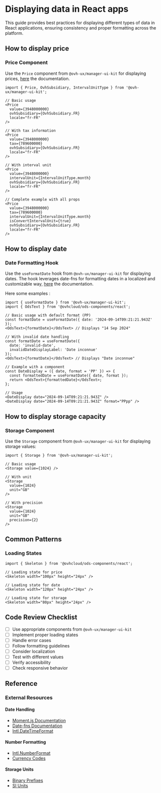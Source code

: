 
<Meta title="Guidelines/Data displaying" />

# Displaying data in React apps

This guide provides best practices for displaying different types of data in React applications, ensuring consistency and proper formatting across the platform.

## How to display price

### Price Component

Use the `Price` component from `@ovh-ux/manager-ui-kit` for displaying prices, [here](?path=/docs/manager-ui-kit-components-price--technical-information) the documentation.

```tsx
import { Price, OvhSubsidiary, IntervalUnitType } from '@ovh-ux/manager-ui-kit';

// Basic usage
<Price 
  value={3948000000} 
  ovhSubsidiary={OvhSubsidiary.FR} 
  locale="fr-FR" 
/>

// With tax information
<Price 
  value={3948000000} 
  tax={789600000}
  ovhSubsidiary={OvhSubsidiary.FR} 
  locale="fr-FR" 
/>

// With interval unit
<Price 
  value={3948000000} 
  intervalUnit={IntervalUnitType.month}
  ovhSubsidiary={OvhSubsidiary.FR} 
  locale="fr-FR" 
/>

// Complete example with all props
<Price 
  value={3948000000} 
  tax={789600000}
  intervalUnit={IntervalUnitType.month}
  isConvertIntervalUnit={true}
  ovhSubsidiary={OvhSubsidiary.FR} 
  locale="fr-FR" 
/>
```

## How to display date

### Date Formatting Hook

Use the `useFormatDate` hook from `@ovh-ux/manager-ui-kit` for displaying dates.
The hook leverages date-fns for formatting dates in a localized and customizable way,  [here](?path=/docs/manager-ui-kit-hooks-useformatdate-documentation--technical-information) the documentation.

Here some examples :

```tsx
import { useFormatDate } from '@ovh-ux/manager-ui-kit';
import { OdsText } from '@ovhcloud/ods-components/react';

// Basic usage with default format (PP)
const formatDate = useFormatDate({ date: '2024-09-14T09:21:21.943Z' });
<OdsText>{formatDate}</OdsText> // Displays "14 Sep 2024"

// With invalid date handling
const formatDate = useFormatDate({ 
  date: 'invalid-date',
  invalidDateDisplayLabel: 'Date inconnue' 
});
<OdsText>{formatDate}</OdsText> // Displays "Date inconnue"

// Example with a component
const DateDisplay = ({ date, format = 'PP' }) => {
  const formattedDate = useFormatDate({ date, format });
  return <OdsText>{formattedDate}</OdsText>;
};

// Usage
<DateDisplay date="2024-09-14T09:21:21.943Z" />
<DateDisplay date="2024-09-14T09:21:21.943Z" format="PPpp" />
`````

## How to display storage capacity

### Storage Component

Use the `Storage` component from `@ovh-ux/manager-ui-kit` for displaying storage values:

```tsx
import { Storage } from '@ovh-ux/manager-ui-kit';

// Basic usage
<Storage value={1024} />

// With unit
<Storage 
  value={1024} 
  unit="GB" 
/>

// With precision
<Storage 
  value={1024} 
  unit="GB" 
  precision={2} 
/>
```

## Common Patterns

### Loading States

```tsx
import { Skeleton } from '@ovhcloud/ods-components/react';

// Loading state for price
<Skeleton width="100px" height="24px" />

// Loading state for date
<Skeleton width="120px" height="24px" />

// Loading state for storage
<Skeleton width="80px" height="24px" />
```

## Code Review Checklist

- [ ] Use appropriate components from `@ovh-ux/manager-ui-kit`
- [ ] Implement proper loading states
- [ ] Handle error cases
- [ ] Follow formatting guidelines
- [ ] Consider localization
- [ ] Test with different values
- [ ] Verify accessibility
- [ ] Check responsive behavior

## Reference

### External Resources

#### Date Handling
- [Moment.js Documentation](https://momentjs.com/docs/)
- [Date-fns Documentation](https://date-fns.org/)
- [Intl.DateTimeFormat](https://developer.mozilla.org/en-US/docs/Web/JavaScript/Reference/Global_Objects/Intl/DateTimeFormat)

#### Number Formatting
- [Intl.NumberFormat](https://developer.mozilla.org/en-US/docs/Web/JavaScript/Reference/Global_Objects/Intl/NumberFormat)
- [Currency Codes](https://www.currency-iso.org/en/home/tables/table-a1.html)

#### Storage Units
- [Binary Prefixes](https://en.wikipedia.org/wiki/Binary_prefix)
- [SI Units](https://www.bipm.org/en/measurement-units/)